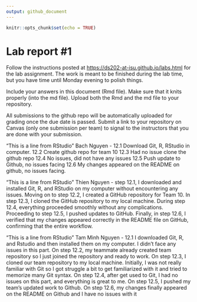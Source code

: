 ```yaml
---
output: github_document
---
```


<!-- README.md is generated from README.Rmd. Please edit the README.Rmd file -->

```r
knitr::opts_chunk$set(echo = TRUE)
```

# Lab report #1

Follow the instructions posted at <https://ds202-at-isu.github.io/labs.html> for the lab assignment. The work is meant to be finished during the lab time, but you have time until Monday evening to polish things.

Include your answers in this document (Rmd file). Make sure that it knits properly (into the md file). Upload both the Rmd and the md file to your repository.

All submissions to the github repo will be automatically uploaded for grading once the due date is passed. Submit a link to your repository on Canvas (only one submission per team) to signal to the instructors that you are done with your submission.

"This is a line from RStudio" Bach Nguyen - 12.1 Download Git, R, RStudio in computer. 12.2 Create github repo for team 10 12.3 Had no issue clone the github repo 12.4 No issues, did not have any issues 12.5 Push update to Github, no issues facing 12.6 My changes appeared on the README on github, no issues facing. 

"This is a line from RStudio" Thien Nguyen - step 12.1, I downloaded and installed Git, R, and RStudio on my computer without encountering any issues. Moving on to step 12.2, I created a GitHub repository for Team 10. In step 12.3, I  cloned the GitHub repository to my local machine. During step 12.4, everything proceeded smoothly without any complications. Proceeding to step 12.5, I pushed updates to GitHub. Finally, in step 12.6, I verified that my changes appeared correctly in the README file on GitHub, confirming that the entire workflow.

"This is a line from RStudio" Tam Minh Nguyen - 12.1 I downloaded Git, R, and Rstudio and then installed them on my computer. I didn't face any issues in this part. On step 12.2, my teammate already created team repository so I just joined the repository and ready to work. On step 12.3, I cloned our team repository to my local machine. Initially, I was not really familiar with Git so I got struggle a bit to get familiarized with it and tried to memorize many Git syntax. On step 12.4, after get used to Git, I had no issues on this part, and everything is great to me. On step 12.5, I pushed my team's updated work to Github. On step 12.6, my changes finally appeared on the README on Github and I have no issues with it  


